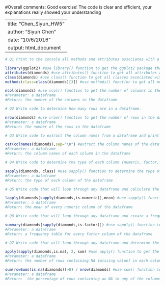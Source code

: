#Overall comments: Good exercise! The code is clear and efficient, your explanations really showed your understanding


---
title: "Chen_Siyun_HW5"
author: "Siyun Chen"
date: "10/6/2016"
output: html_document
---
```r

# Q1 Print to the console all methods and attributes associates with a dataframe. Write code to determine the number of columns in a dataframe.

library(ggplot2) #use library() function to get the ggplot2 package that contains diamonds dataset
attributes(diamonds) #use attributes() function to get all attributes associated with the diamonds dataframe
class(diamonds) #use class() function to get all classes associated with the diamonds dataframe. The diamonds dataframe has three classes: tbl_df, tbl, data.frame
methods(class=class(diamonds)[3]) #use methods() function to get all methods associated with the data.frame class of the diamonds dataframe

ncol(diamonds) #use ncol() function to get the number of columns in the dataframe, the result is 10
#Parameter: a dataframe
#Return: the number of the columns in the dataframe

# Q2 Write code to determine how many rows are in a dataframe.

nrow(diamonds) #use nrow() function to get the number of rows in the dataframe, the result is 53940
#Parameter: a dataframe
#Return: the number of the rows in the dataframe

# Q3 Write code to extract the column names from a dataframe and print the names of the columns (one per line) to the console.

cat(colnames(diamonds),sep="\n") #extract the column names of the dataframe and print the names of the columns (one per line) to the console
#Parameter: a dataframe
#Return: the column names of each column in the dataframe

# Q4 Write code to determine the type of each column (numeric, factor, logical, etc.). Print the type of each column to the console.

sapply(diamonds, class) #use sapply() function to determine the type of each column (numeric, factor, logical, etc.)
#Parameter: a dataframe
#Return: the type of each column of the dataframe

# Q5 Write code that will loop through any dataframe and calculate the mean of every numeric column. Label the output with the name of the column.

lapply(diamonds[sapply(diamonds,is.numeric)],mean) #use sapply() function to get all numeric columns of the diamonds dataframe, then use lapply() function to calculate the mean of every numeric column of the diamonds dataframe
#Parameter: a dataframe
#Return: the mean of every numeric column of the dataframe

# Q6 Write code that will loop through any dataframe and create a frequency table for every factor column. Label the output with the name of the column.

summary(diamonds[sapply(diamonds,is.factor)]) #use sapply() function to get all factor colunmns of the diamonds dataframe, then use summary() functoin to create a frequency table for every factor column of the diamonds dataframe
#Parameter: a dataframe
#Return: a frequency table for every factor column of the dataframe

# Q7 Write code that will loop through any dataframe and determine the number of rows containing NA (missing value) in each column and the percentage of rows containing an NA in any of the columns. HINT: In a single row, zero or more columns may contain an NA. For the percentage of rows containing NA in any column, do not double count NA in rows that contain more than one column with an NA. Print the results to the console.

apply(sapply(diamonds,is.na), 2, sum) #use apply() function to get the number of rows containing NA(missing value) in each column of the the diamonds dataframe
#Parameter: a dataframe
#Return: the number of rows containing NA (missing value) in each column of the dataframe

sum(rowSums(is.na(diamonds))>0) / nrow(diamonds) #use sum() function to get the total number of rows that containing an NA in any of the columns, then divided by the total numer of rows of the diamonds dataframe to get the percentage of rows containing an NA in any of the columns
#Parameter: a dataframe
#Return:  the percentage of rows containing an NA in any of the columns of the dataframe

```

